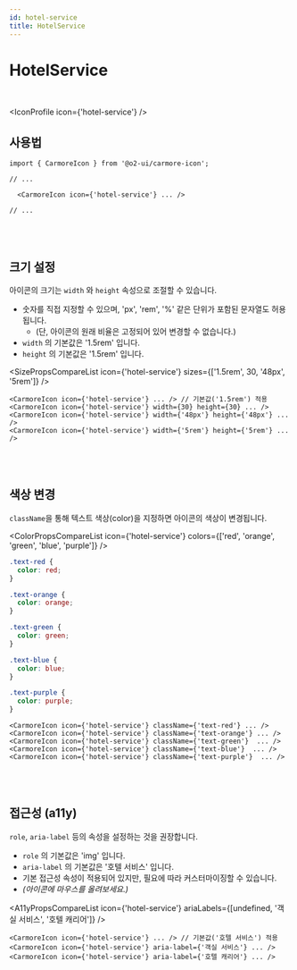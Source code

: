 ```yaml
---
id: hotel-service
title: HotelService
---
```




# HotelService

<br />

<IconProfile icon={'hotel-service'} />

## 사용법

```tsx
import { CarmoreIcon } from '@o2-ui/carmore-icon';

// ...

  <CarmoreIcon icon={'hotel-service'} ... />

// ...
```

<br />
<br />

## 크기 설정

아이콘의 크기는 `width` 와 `height` 속성으로 조절할 수 있습니다.

- 숫자를 직접 지정할 수 있으며, 'px', 'rem', '%' 같은 단위가 포함된 문자열도 허용됩니다.
  - (단, 아이콘의 원래 비율은 고정되어 있어 변경할 수 없습니다.)
- `width` 의 기본값은 '1.5rem' 입니다.
- `height` 의 기본값은 '1.5rem' 입니다.

<SizePropsCompareList icon={'hotel-service'} sizes={['1.5rem', 30, '48px', '5rem']} />

```tsx
<CarmoreIcon icon={'hotel-service'} ... /> // 기본값('1.5rem') 적용
<CarmoreIcon icon={'hotel-service'} width={30} height={30} ... />
<CarmoreIcon icon={'hotel-service'} width={'48px'} height={'48px'} ... />
<CarmoreIcon icon={'hotel-service'} width={'5rem'} height={'5rem'} ... />
```

<br />
<br />

## 색상 변경

`className`을 통해 텍스트 색상(color)을 지정하면 아이콘의 색상이 변경됩니다.

<ColorPropsCompareList icon={'hotel-service'} colors={['red', 'orange', 'green', 'blue', 'purple']} />

```css
.text-red {
  color: red;
}

.text-orange {
  color: orange;
}

.text-green {
  color: green;
}

.text-blue {
  color: blue;
}

.text-purple {
  color: purple;
}
```

```tsx
<CarmoreIcon icon={'hotel-service'} className={'text-red'} ... />
<CarmoreIcon icon={'hotel-service'} className={'text-orange'} ... />
<CarmoreIcon icon={'hotel-service'} className={'text-green'}  ... />
<CarmoreIcon icon={'hotel-service'} className={'text-blue'}  ... />
<CarmoreIcon icon={'hotel-service'} className={'text-purple'}  ... />
```

<br />
<br />

## 접근성 (a11y)

`role`, `aria-label` 등의 속성을 설정하는 것을 권장합니다.

- `role` 의 기본값은 'img' 입니다.
- `aria-label` 의 기본값은 '호텔 서비스' 입니다.
- 기본 접근성 속성이 적용되어 있지만, 필요에 따라 커스터마이징할 수 있습니다.
- _(아이콘에 마우스를 올려보세요.)_

<A11yPropsCompareList icon={'hotel-service'} ariaLabels={[undefined, '객실 서비스', '호텔 캐리어']} />

```tsx
<CarmoreIcon icon={'hotel-service'} ... /> // 기본값('호텔 서비스') 적용
<CarmoreIcon icon={'hotel-service'} aria-label={'객실 서비스'} ... />
<CarmoreIcon icon={'hotel-service'} aria-label={'호텔 캐리어'} ... />
```
